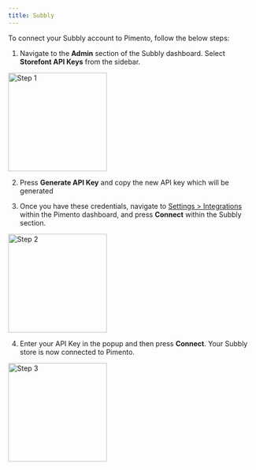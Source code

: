 ```yaml
---
title: Subbly
---
```


To connect your Subbly account to Pimento, follow the below steps:

1. Navigate to the **Admin** section of the Subbly dashboard. Select **Storefont API Keys** from the sidebar.

<img height="200" src="/images/subbly-1.png" alt="Step 1" />

2. Press **Generate API Key** and copy the new API key which will be generated

3. Once you have these credentials, navigate to [Settings > Integrations](https://web.tryhutch.co.uk/clients/settings/integrations) within the Pimento dashboard, and press **Connect** within the Subbly section.

<img height="200" src="/images/subbly-2.png" alt="Step 2" />

4. Enter your API Key in the popup and then press **Connect**. Your Subbly store is now connected to Pimento.

<img height="200" src="/images/subbly-3.png" alt="Step 3" />
